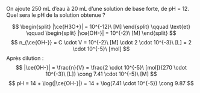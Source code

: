 ::: {.Exercise data-latex=""}

On ajoute 250 mL d'eau à 20 mL d'une solution de base forte, de pH = 12. Quel sera le pH de la solution obtenue ?
\vspace{\stretch{1}}

:::

::: {.Answer data-latex=""}

$$
\begin{split}
|\ce{H3O+}| = 10^{-12}\ [M]
\end{split}
\qquad \text{et} \qquad
\begin{split}
|\ce{OH-}| = 10^{-2}\ [M]
\end{split}
$$
$$
n_{\ce{OH-}} = C \cdot V = 10^{-2}\ [M] \cdot 2 \cdot 10^{-3}\ [L] = 2 \cdot 10^{-5}\ [mol]
$$
Après dilution :
$$
|\ce{OH-}| = \frac{n}{V} = \frac{2 \cdot 10^{-5}\ [mol]}{270 \cdot 10^{-3}\ [L]} \cong 7.41 \cdot 10^{-5}\ [M]
$$
$$
pH = 14 + \log(|\ce{OH-}|) = 14 + \log(7.41 \cdot 10^{-5}) \cong 9.87
$$

:::
